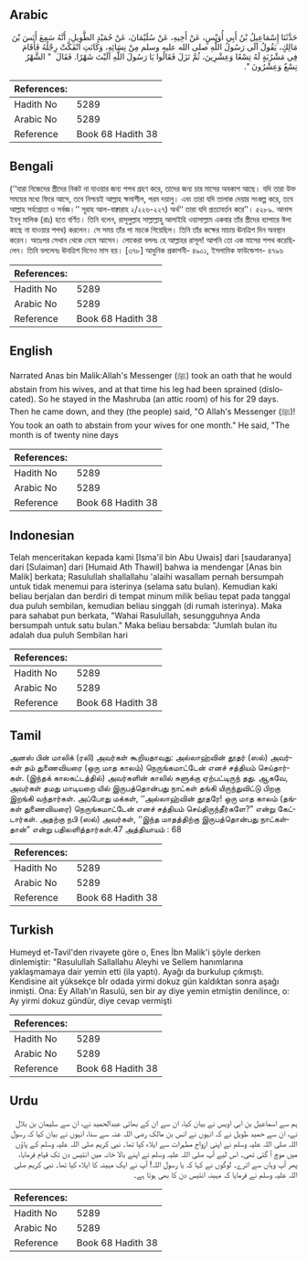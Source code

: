 ## Arabic


<div dir="rtl" lang="ar" style={{fontSize:'larger',backgroundColor:'#f8f9fa',padding:20}}>
حَدَّثَنَا إِسْمَاعِيلُ بْنُ أَبِي أُوَيْسٍ، عَنْ أَخِيهِ، عَنْ سُلَيْمَانَ، عَنْ حُمَيْدٍ الطَّوِيلِ، أَنَّهُ سَمِعَ أَنَسَ بْنَ مَالِكٍ، يَقُولُ آلَى رَسُولُ اللَّهِ صلى الله عليه وسلم مِنْ نِسَائِهِ، وَكَانَتِ انْفَكَّتْ رِجْلُهُ فَأَقَامَ فِي مَشْرُبَةٍ لَهُ تِسْعًا وَعِشْرِينَ، ثُمَّ نَزَلَ فَقَالُوا يَا رَسُولَ اللَّهِ آلَيْتَ شَهْرًا‏.‏ فَقَالَ ‏ "‏ الشَّهْرُ تِسْعٌ وَعِشْرُونَ ‏"‏‏.‏
</div>
<div style={{backgroundColor:'#f8f9fa',padding:20, marginBottom: 10}}><table> <thead> <tr> <th>References:</th> <th></th> </tr> </thead> <tbody><tr><td>Hadith No</td><td>5289</td></tr><tr><td>Arabic No</td><td>5289</td></tr><tr><td>Reference</td><td>Book 68 Hadith 38</td></tr></tbody></table></div>

## Bengali


<div dir="ltr" lang="bn" style={{fontSize:'larger',backgroundColor:'#f8f9fa',padding:20}}>
(‘‘যারা নিজেদের স্ত্রীদের নিকট না যাওয়ার জন্য শপথ গ্রহণ করে, তাদের জন্য চার মাসের অবকাশ আছে। যদি তারা উক্ত সময়ের মধ্যে ফিরে আসে, তবে নিশ্চয়ই আল্লাহ ক্ষমাশীল, পরম দয়ালু। এবং তারা যদি তালাক দেয়ার সংকল্প করে, তবে আল্লাহ সর্বশ্রোতা ও সর্বজ্ঞ।’’ সূরাহ আল-বাক্বারাহ ২/২২৬-২২৭) অর্থ‘‘ তারা যদি প্রত্যাবর্তন করে’’। ৫২৮৯. আনাস ইবনু মালিক (রাঃ) হতে বর্ণিত। তিনি বলেন, রাসূলুল্লাহ সাল্লাল্লাহু আলাইহি ওয়াসাল্লাম একবার তাঁর স্ত্রীদের ব্যাপারে ঈলা কাছে না যাওয়ার শপথ) করলেন। সে সময় তাঁর পা মচকে গিয়েছিল। তিনি তাঁর কক্ষের মাচায় ঊনত্রিশ দিন অবস্থান করেন। অতঃপর সেখান থেকে নেমে আসেন। লোকেরা বললঃ হে আল্লাহর রাসূল! আপনি তো এক মাসের শপথ করেছিলেন। তিনি বললেনঃ ঊনত্রিশ দিনেও মাস হয়। [৩৭৮] আধুনিক প্রকাশনী- ৪৯০১, ইসলামিক ফাউন্ডেশন- ৪৭৯৬
</div>
<div style={{backgroundColor:'#f8f9fa',padding:20, marginBottom: 10}}><table> <thead> <tr> <th>References:</th> <th></th> </tr> </thead> <tbody><tr><td>Hadith No</td><td>5289</td></tr><tr><td>Arabic No</td><td>5289</td></tr><tr><td>Reference</td><td>Book 68 Hadith 38</td></tr></tbody></table></div>

## English


<div dir="ltr" lang="en" style={{fontSize:'larger',backgroundColor:'#f8f9fa',padding:20}}>
Narrated Anas bin Malik:Allah's Messenger (ﷺ) took an oath that he would abstain from his wives, and at that time his leg had been sprained (dislocated). So he stayed in the Mashruba (an attic room) of his for 29 days. Then he came down, and they (the people) said, "O Allah's Messenger (ﷺ)! You took an oath to abstain from your wives for one month." He said, "The month is of twenty nine days
</div>
<div style={{backgroundColor:'#f8f9fa',padding:20, marginBottom: 10}}><table> <thead> <tr> <th>References:</th> <th></th> </tr> </thead> <tbody><tr><td>Hadith No</td><td>5289</td></tr><tr><td>Arabic No</td><td>5289</td></tr><tr><td>Reference</td><td>Book 68 Hadith 38</td></tr></tbody></table></div>

## Indonesian


<div dir="ltr" lang="id" style={{fontSize:'larger',backgroundColor:'#f8f9fa',padding:20}}>
Telah menceritakan kepada kami [Isma'il bin Abu Uwais] dari [saudaranya] dari [Sulaiman] dari [Humaid Ath Thawil] bahwa ia mendengar [Anas bin Malik] berkata; Rasulullah shallallahu 'alaihi wasallam pernah bersumpah untuk tidak menemui para isterinya (selama satu bulan). Kemudian kaki beliau berjalan dan berdiri di tempat minum milik beliau tepat pada tanggal dua puluh sembilan, kemudian beliau singgah (di rumah isterinya). Maka para sahabat pun berkata, "Wahai Rasulullah, sesungguhnya Anda bersumpah untuk satu bulan." Maka beliau bersabda: "Jumlah bulan itu adalah dua puluh Sembilan hari
</div>
<div style={{backgroundColor:'#f8f9fa',padding:20, marginBottom: 10}}><table> <thead> <tr> <th>References:</th> <th></th> </tr> </thead> <tbody><tr><td>Hadith No</td><td>5289</td></tr><tr><td>Arabic No</td><td>5289</td></tr><tr><td>Reference</td><td>Book 68 Hadith 38</td></tr></tbody></table></div>

## Tamil


<div dir="ltr" lang="ta" style={{fontSize:'larger',backgroundColor:'#f8f9fa',padding:20}}>
அனஸ் பின் மாலிக் (ரலி) அவர்கள் கூறியதாவது: அல்லாஹ்வின் தூதர் (ஸல்) அவர்கள் தம் துணைவியரை (ஒரு மாத காலம்) நெருங்கமாட்டேன் எனச் சத்தியம் செய்தார்கள். (இந்தக் காலகட்டத்தில்) அவர்களின் காலில் சுளுக்கு ஏற்பட்டிருந் தது. ஆகவே, அவர்கள் தமது மாடியறை யில் இருபத்தொன்பது நாட்கள் தங்கி யிருந்துவிட்டு பிறகு இறங்கி வந்தார்கள். அப்போது மக்கள், ‘‘அல்லாஹ்வின் தூதரே! ஒரு மாத காலம் (தங்கள் துணைவியரை) நெருங்கமாட்டேன் எனச் சத்தியம் செய்திருந்தீர்களே?” என்று கேட்டார்கள். அதற்கு நபி (ஸல்) அவர்கள், ‘‘இந்த மாதத்திற்கு இருபத்தொன்பது நாட்கள்தான்” என்று பதிலளித்தார்கள்.47 அத்தியாயம் : 68
</div>
<div style={{backgroundColor:'#f8f9fa',padding:20, marginBottom: 10}}><table> <thead> <tr> <th>References:</th> <th></th> </tr> </thead> <tbody><tr><td>Hadith No</td><td>5289</td></tr><tr><td>Arabic No</td><td>5289</td></tr><tr><td>Reference</td><td>Book 68 Hadith 38</td></tr></tbody></table></div>

## Turkish


<div dir="ltr" lang="tr" style={{fontSize:'larger',backgroundColor:'#f8f9fa',padding:20}}>
Humeyd et-Tavil'den rivayete göre o, Enes İbn Malik'i şöyle derken dinlemiştir: "Rasulullah Sallallahu Aleyhi ve Sellem hanımlarına yaklaşmamaya dair yemin etti (ila yaptı). Ayağı da burkulup çıkmıştı. Kendisine ait yüksekçe bİr odada yirmi dokuz gün kaldıktan sonra aşağı inmişti. Ona: Ey Allah'ın Rasulü, sen bir ay diye yemin etmiştin denilince, o: Ay yirmi dokuz gündür, diye cevap vermişti
</div>
<div style={{backgroundColor:'#f8f9fa',padding:20, marginBottom: 10}}><table> <thead> <tr> <th>References:</th> <th></th> </tr> </thead> <tbody><tr><td>Hadith No</td><td>5289</td></tr><tr><td>Arabic No</td><td>5289</td></tr><tr><td>Reference</td><td>Book 68 Hadith 38</td></tr></tbody></table></div>

## Urdu


<div dir="rtl" lang="ur" style={{fontSize:'larger',backgroundColor:'#f8f9fa',padding:20}}>
ہم سے اسماعیل بن ابی اویس نے بیان کیا، ان سے ان کے بھائی عبدالحمید نے، ان سے سلیمان بن بلال نے، ان سے حمید طویل نے کہ انہوں نے انس بن مالک رضی اللہ عنہ سے سنا، انہوں نے بیان کیا کہ رسول اللہ صلی اللہ علیہ وسلم نے اپنی ازواج مطہرات سے ایلاء کیا تھا۔ نبی کریم صلی اللہ علیہ وسلم کے پاؤں میں موچ آ گئی تھی۔ اس لیے آپ صلی اللہ علیہ وسلم نے اپنے بالا خانہ میں انتیس دن تک قیام فرمایا، پھر آپ وہاں سے اترے۔ لوگوں نے کہا کہ یا رسول اللہ! آپ نے ایک مہینہ کا ایلاء کیا تھا۔ نبی کریم صلی اللہ علیہ وسلم نے فرمایا کہ مہینہ انتیس دن کا بھی ہوتا ہے۔
</div>
<div style={{backgroundColor:'#f8f9fa',padding:20, marginBottom: 10}}><table> <thead> <tr> <th>References:</th> <th></th> </tr> </thead> <tbody><tr><td>Hadith No</td><td>5289</td></tr><tr><td>Arabic No</td><td>5289</td></tr><tr><td>Reference</td><td>Book 68 Hadith 38</td></tr></tbody></table></div>